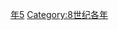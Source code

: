{{Catnav|頁面分類|历史|歷史時代|年|8世纪各年}}

{{catmore}}

[[Category:720年代|年5]]
[[Category:8世纪各年|Category:8世纪各年]]
